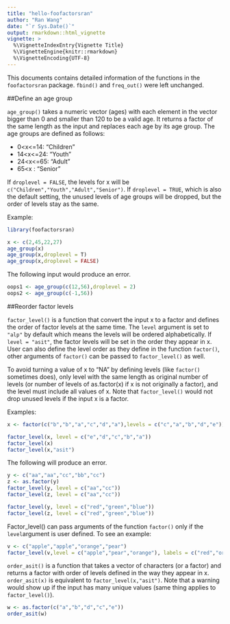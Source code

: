 ```yaml
---
title: "hello-foofactorsran"
author: "Ran Wang"
date: "`r Sys.Date()`"
output: rmarkdown::html_vignette
vignette: >
  %\VignetteIndexEntry{Vignette Title}
  %\VignetteEngine{knitr::rmarkdown}
  %\VignetteEncoding{UTF-8}
---
```


This documents contains detailed information of the functions in the `foofactorsran` package. `fbind()` and `freq_out()` were left unchanged. 

##Define an age group

`age_group()` takes a numeric vector (ages) with each element in the vector bigger than 0 and smaller than 120 to be a valid age. It returns a factor of the same length as the input and replaces each age by its age group. The age groups are defined as follows: 

- 0<x<=14: "Children"
- 14<x<=24: "Youth"
- 24<x<=65: "Adult"
- 65<x : "Senior"

If `droplevel = FALSE`, the levels for x will be `c("Children","Youth","Adult","Senior")`. If `droplevel = TRUE`, which is also the default setting, the unused levels of age groups will be dropped, but the order of levels stay as the same. 

Example:
```r
library(foofactorsran)

```


```r
x <- c(2,45,22,27)
age_group(x)
age_group(x,droplevel = T)
age_group(x,droplevel = FALSE)
```


The following input would produce an error.

```r
oops1 <- age_group(c(12,56),droplevel = 2)
oops2 <- age_group(c(-1,56))
```


##Reorder factor levels

`factor_level()` is a function that convert the input x to a factor and defines the order of factor levels at the same time. The `level` argument is set to `"alp"` by default which means the levels will be ordered alphabetically. If `level = "asit"`, the  factor levels will be set in the order they appear in x. User can also define the level order as they define in the function `factor()`, other arguments of `factor()` can be passed to `factor_level()` as well.

To avoid turning a value of x to "NA" by defining levels (like `factor()` sometimes does), only level with the same length as original number of levels (or number of levels of as.factor(x) if x is not originally a factor), and the level must include all values of x. Note that `factor_level()` would not drop unused levels if the input x is a factor. 

Examples:

```r
x <- factor(c("b","b","a","c","d","a"),levels = c("c","a","b","d","e"))

factor_level(x, level = c("e","d","c","b","a"))
factor_level(x)
factor_level(x,"asit")
```


The following will produce an error.

```r

y <- c("aa","aa","cc","bb","cc")
z <- as.factor(y)
factor_level(y, level = c("aa","cc"))
factor_level(z, level = c("aa","cc"))

factor_level(y, level = c("red","green","blue"))
factor_level(z, level = c("red","green","blue"))
```

Factor_level() can pass arguments of the function `factor()` only if the `level`argument is user defined. To see an example:

```r
v <- c("apple","apple","orange","pear")
factor_level(v,level = c("apple","pear","orange"), labels = c("red","orange","yellow"))
```


`order_asit()` is a function that takes a vector of characters (or a factor) and returns a factor with order of levels defined in the way they appear in x. `order_asit(x)` is equivalent to `factor_level(x,"asit")`. Note that a warning would show up if the input has many unique values (same thing applies to `factor_level()`). 

```r
w <- as.factor(c("a","b","d","c","e"))
order_asit(w)
```








